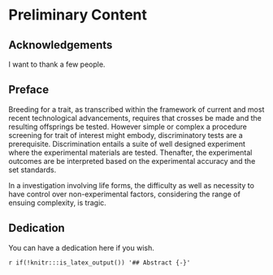 # Preliminary Content {-}

## Acknowledgements {-}

I want to thank a few people.

## Preface {-}

Breeding for a trait, as transcribed within the framework of current and most recent technological advancements, requires that crosses be made and the resulting offsprings be tested. However simple or complex a procedure screening for trait of interest might embody, discriminatory tests are a prerequisite. Discrimination entails a suite of well designed experiment where the experimental materials are tested. Thenafter, the experimental outcomes are be interpreted based on the experimental accuracy and the set standards.

In a investigation involving life forms, the difficulty as well as necessity to have control over non-experimental factors, considering the range of ensuing complexity, is tragic.

## Dedication {-}

You can have a dedication here if you wish. 

`r if(!knitr:::is_latex_output()) '## Abstract {-}'`
